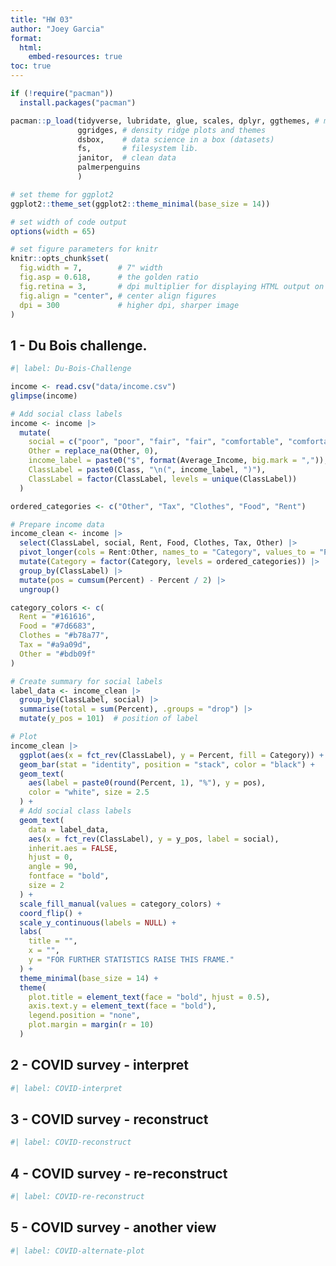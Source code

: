 ```yaml
---
title: "HW 03"
author: "Joey Garcia"
format:
  html:
    embed-resources: true
toc: true
---
```


```r
if (!require("pacman")) 
  install.packages("pacman")

pacman::p_load(tidyverse, lubridate, glue, scales, dplyr, ggthemes, # most necessary libs.
               ggridges, # density ridge plots and themes
               dsbox,    # data science in a box (datasets)
               fs,       # filesystem lib.
               janitor,  # clean data
               palmerpenguins
               )       

# set theme for ggplot2
ggplot2::theme_set(ggplot2::theme_minimal(base_size = 14))

# set width of code output
options(width = 65)

# set figure parameters for knitr
knitr::opts_chunk$set(
  fig.width = 7,        # 7" width
  fig.asp = 0.618,      # the golden ratio
  fig.retina = 3,       # dpi multiplier for displaying HTML output on retina
  fig.align = "center", # center align figures
  dpi = 300             # higher dpi, sharper image
)

```

## 1 - Du Bois challenge.

```r
#| label: Du-Bois-Challenge

income <- read.csv("data/income.csv")
glimpse(income)

# Add social class labels
income <- income |>
  mutate(
    social = c("poor", "poor", "fair", "fair", "comfortable", "comfortable", "well-to-do"),
    Other = replace_na(Other, 0),
    income_label = paste0("$", format(Average_Income, big.mark = ",")),
    ClassLabel = paste0(Class, "\n(", income_label, ")"),
    ClassLabel = factor(ClassLabel, levels = unique(ClassLabel))
  )

ordered_categories <- c("Other", "Tax", "Clothes", "Food", "Rent")

# Prepare income data
income_clean <- income |>
  select(ClassLabel, social, Rent, Food, Clothes, Tax, Other) |>
  pivot_longer(cols = Rent:Other, names_to = "Category", values_to = "Percent") |>
  mutate(Category = factor(Category, levels = ordered_categories)) |>
  group_by(ClassLabel) |>
  mutate(pos = cumsum(Percent) - Percent / 2) |>
  ungroup()

category_colors <- c(
  Rent = "#161616",
  Food = "#7d6683",
  Clothes = "#b78a77",
  Tax = "#a9a09d",
  Other = "#bdb09f"
)

# Create summary for social labels
label_data <- income_clean |>
  group_by(ClassLabel, social) |>
  summarise(total = sum(Percent), .groups = "drop") |>
  mutate(y_pos = 101)  # position of label

# Plot
income_clean |>
  ggplot(aes(x = fct_rev(ClassLabel), y = Percent, fill = Category)) +
  geom_bar(stat = "identity", position = "stack", color = "black") +
  geom_text(
    aes(label = paste0(round(Percent, 1), "%"), y = pos),
    color = "white", size = 2.5
  ) +
  # Add social class labels
  geom_text(
    data = label_data,
    aes(x = fct_rev(ClassLabel), y = y_pos, label = social),
    inherit.aes = FALSE,
    hjust = 0,
    angle = 90,
    fontface = "bold",
    size = 2
  ) +
  scale_fill_manual(values = category_colors) +
  coord_flip() +
  scale_y_continuous(labels = NULL) +
  labs(
    title = "",
    x = "",
    y = "FOR FURTHER STATISTICS RAISE THIS FRAME."
  ) +
  theme_minimal(base_size = 14) +
  theme(
    plot.title = element_text(face = "bold", hjust = 0.5),
    axis.text.y = element_text(face = "bold"),
    legend.position = "none",
    plot.margin = margin(r = 10)
  )

```

## 2 - COVID survey - interpret

```r
#| label: COVID-interpret

```

## 3 - COVID survey - reconstruct

```r
#| label: COVID-reconstruct

```

## 4 - COVID survey - re-reconstruct

```r
#| label: COVID-re-reconstruct

```

## 5 - COVID survey - another view

```r
#| label: COVID-alternate-plot

```
